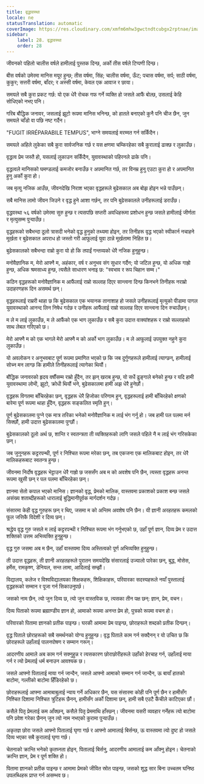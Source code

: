 ```yaml
---
title: वृद्धावस्था
locale: ne
statusTranslation: automatic
coverImage: https://res.cloudinary.com/xmfm6mhw3gwctndtcubgx2rptnae/image/upload/v1740337243/small_cover_educacion_fundamental_a051170f1c.webp
sidebar:
    label: 28. वृद्धावस्था
    order: 28
---
```

जीवनको पहिलो चालीस वर्षले हामीलाई पुस्तक दिन्छ, अर्को तीस वर्षले टिप्पणी दिन्छ।

बीस वर्षको उमेरमा मानिस मयूर हुन्छ; तीस वर्षमा, सिंह; चालीस वर्षमा, ऊँट; पचास वर्षमा, सर्प; साठी वर्षमा, कुकुर; सत्तरी वर्षमा, बाँदर; र अस्सी वर्षमा, केवल एक आवाज र छाया।

समयले सबै कुरा प्रकट गर्छ: यो एक धेरै रोचक गफ गर्ने व्यक्ति हो जसले आफैं बोल्छ, उसलाई केहि सोधिएको नभए पनि।

गरिब बौद्धिक जनावर, जसलाई झूटो रूपमा मानिस भनिन्छ, को हातले बनाएको कुनै पनि चीज छैन, जुन समयले चाँडो वा पछि नष्ट गर्दैन।

"FUGIT IRRÉPARABILE TEMPUS", भाग्ने समयलाई मरम्मत गर्न सकिँदैन।

समयले अहिले लुकेका सबै कुरा सार्वजनिक गर्छ र यस क्षणमा चम्किरहेका सबै कुरालाई ढाक्छ र लुकाउँछ।

वृद्धत्व प्रेम जस्तै हो, यसलाई लुकाउन सकिँदैन, युवावस्थाको पहिरनले ढाके पनि।

वृद्धत्वले मानिसको घमण्डलाई कमजोर बनाउँछ र अपमानित गर्छ, तर विनम्र हुनु एउटा कुरा हो र अपमानित हुनु अर्को कुरा हो।

जब मृत्यु नजिक आउँछ, जीवनदेखि निराश भएका वृद्धहरूले बुढेसकाल अब बोझ होइन भन्ने पाउँछन्।

सबै मानिस लामो जीवन जिउने र वृद्ध हुने आशा गर्छन्, तर पनि बुढेसकालले उनीहरूलाई डराउँछ।

वृद्धवस्था ५६ वर्षको उमेरमा सुरु हुन्छ र त्यसपछि सप्तरी अवधिहरूमा प्रशोधन हुन्छ जसले हामीलाई जीर्णता र मृत्युसम्म पुर्‍याउँछ।

वृद्धहरूको सबैभन्दा ठूलो त्रासदी भनेको वृद्ध हुनुको तथ्यमा होइन, तर तिनीहरू वृद्ध भएको स्वीकार्न नचाहने मूर्खता र बुढेसकाल अपराध हो जस्तो गरी आफूलाई युवा ठान्ने मूर्खतामा निहित छ।

बुढेसकालको सबैभन्दा राम्रो कुरा यो हो कि तपाईं गन्तव्यको धेरै नजिक हुनुहुन्छ।

मनोवैज्ञानिक म, मेरो आफ्नै म, अहंकार, वर्ष र अनुभव संग सुधार गर्दैन; यो जटिल हुन्छ, यो अधिक गाह्रो हुन्छ, अधिक श्रमसाध्य हुन्छ, त्यसैले साधारण भनाइ छ: "स्वभाव र रूप चिहान सम्म।"

कठिन वृद्धहरूको मनोवैज्ञानिक म आफैंलाई राम्रो सल्लाह दिएर सान्त्वना दिन्छ किनभने तिनीहरू नराम्रो उदाहरणहरू दिन असमर्थ छन्।

वृद्धहरूलाई राम्ररी थाहा छ कि बुढेसकाल एक भयानक तानाशाह हो जसले उनीहरूलाई मृत्युको पीडामा पागल युवावस्थाको आनन्द लिन निषेध गर्दछ र उनीहरू आफैंलाई राम्रो सल्लाह दिएर सान्त्वना दिन रुचाउँछन्।

म ले म लाई लुकाउँछ, म ले आफैंको एक भाग लुकाउँछ र सबै कुरा उदात्त वाक्यांशहरू र राम्रो सल्लाहको साथ लेबल गरिएको छ।

मेरो आफ्नै म को एक भागले मेरो आफ्नै म को अर्को भाग लुकाउँछ। म ले आफूलाई उपयुक्त नहुने कुरा लुकाउँछ।

यो अवलोकन र अनुभवबाट पूर्ण रूपमा प्रमाणित भएको छ कि जब दुर्गुणहरूले हामीलाई त्याग्छन्, हामीलाई सोच्न मन लाग्छ कि हामीले तिनीहरूलाई त्यागेका थियौं।

बौद्धिक जनावरको हृदय वर्षौंसम्म राम्रो हुँदैन, तर झन् खराब हुन्छ, यो सधैं ढुङ्गाले बनेको हुन्छ र यदि हामी युवावस्थामा लोभी, झुटो, क्रोधी थियौं भने, बुढेसकालमा हामी अझ धेरै हुनेछौं।

वृद्धहरू विगतमा बाँचिरहेका छन्, वृद्धहरू धेरै हिजोका परिणाम हुन्, वृद्धहरूलाई हामी बाँचिरहेको क्षणको बारेमा पूर्ण रूपमा थाहा हुँदैन, वृद्धहरू सङ्कलित स्मृति हुन्।

पूर्ण बुढेसकालमा पुग्ने एक मात्र तरिका भनेको मनोवैज्ञानिक म लाई भंग गर्नु हो। जब हामी पल पलमा मर्न सिक्छौं, हामी उदात्त बुढेसकालमा पुग्छौं।

बुढेसकालको ठूलो अर्थ छ, शान्ति र स्वतन्त्रता ती व्यक्तिहरूको लागि जसले पहिले नै म लाई भंग गरिसकेका छन्।

जब जुनूनहरू कट्टरपन्थी, पूर्ण र निश्चित रूपमा मरेका छन्, तब एकजना एक मालिकबाट होइन, तर धेरै मालिकहरूबाट स्वतन्त्र हुन्छ।

जीवनमा निर्दोष वृद्धहरू भेट्टाउन धेरै गाह्रो छ जससँग अब म को अवशेष पनि छैन, त्यस्ता वृद्धहरू अनन्त रूपमा खुसी छन् र पल पलमा बाँचिरहेका छन्।

ज्ञानमा सेतो कपाल भएको मानिस। ज्ञानको वृद्ध, प्रेमको मालिक, वास्तवमा प्रकाशको प्रकाश बन्छ जसले असंख्य शताब्दीहरूको धारालाई बुद्धिमानीपूर्वक मार्गदर्शन गर्दछ।

संसारमा केही वृद्ध गुरुहरू छन् र थिए, जसमा म को अन्तिम अवशेष पनि छैन। यी ज्ञानी अरहतहरू कमलको फूल जत्तिकै विदेशी र दिव्य छन्।

श्रद्धेय वृद्ध गुरु जसले म लाई कट्टरपन्थी र निश्चित रूपमा भंग गर्नुभएको छ, उहाँ पूर्ण ज्ञान, दिव्य प्रेम र उदात्त शक्तिको उत्तम अभिव्यक्ति हुनुहुन्छ।

वृद्ध गुरु जसमा अब म छैन, उहाँ वास्तवमा दिव्य अस्तित्वको पूर्ण अभिव्यक्ति हुनुहुन्छ।

ती उदात्त वृद्धहरू, ती ज्ञानी अरहतहरूले पुरातन समयदेखि संसारलाई उज्यालो पारेका छन्, बुद्ध, मोसेस, हर्मेस, रामकृष्ण, डेनियल, सन्त लामा, आदिलाई सम्झौं।

विद्यालय, कलेज र विश्वविद्यालयका शिक्षकहरू, शिक्षिकाहरू, परिवारका सदस्यहरूले नयाँ पुस्तालाई वृद्धहरूको सम्मान र पूजा गर्न सिकाउनुपर्छ।

जसको नाम छैन, त्यो जुन दिव्य छ, त्यो जुन वास्तविक छ, त्यसका तीन पक्ष छन्: ज्ञान, प्रेम, वचन।

दिव्य पिताको रूपमा ब्रह्माण्डीय ज्ञान हो, आमाको रूपमा अनन्त प्रेम हो, पुत्रको रूपमा वचन हो।

परिवारको पितामा ज्ञानको प्रतीक पाइन्छ। घरकी आमामा प्रेम पाइन्छ, छोराहरूले शब्दको प्रतीक दिन्छन्।

वृद्ध पिताले छोराहरूको सबै समर्थनको योग्य हुनुहुन्छ। वृद्ध पिताले काम गर्न सक्दैनन् र यो उचित छ कि छोराहरूले उहाँलाई पालनपोषण र सम्मान गरून्।

आदरणीय आमाले अब काम गर्न सक्नुहुन्न र त्यसकारण छोराछोरीहरूले उहाँको हेरचाह गर्न, उहाँलाई माया गर्न र त्यो प्रेमलाई धर्म बनाउन आवश्यक छ।

जसले आफ्नो पितालाई माया गर्न जान्दैन, जसले आफ्नो आमाको सम्मान गर्न जान्दैन, ऊ बायाँ हातको बाटोमा, गल्तीको बाटोमा हिँडिरहेको छ।

छोराहरूलाई आफ्ना आमाबाबुलाई न्याय गर्ने अधिकार छैन, यस संसारमा कोही पनि पूर्ण छैन र हामीसँग निश्चित दिशामा निश्चित त्रुटिहरू छैनन्, हामीसँग अर्को दिशामा छन्, हामी सबै एउटै कैंचीले काटिएका छौं।

कसैले पितृ प्रेमलाई कम आँक्छन्, कसैले पितृ प्रेममाथि हाँस्छन्। जीवनमा यसरी व्यवहार गर्नेहरू त्यो बाटोमा पनि प्रवेश गरेका छैनन् जुन त्यो नाम नभएको कुरामा पुर्‍याउँछ।

अकृतज्ञ छोरा जसले आफ्नो पितालाई घृणा गर्छ र आफ्नो आमालाई बिर्सन्छ, ऊ वास्तवमा त्यो दुष्ट हो जसले दिव्य भएका सबै कुरालाई घृणा गर्छ।

चेतनाको क्रान्ति भनेको कृतघ्नता होइन, पितालाई बिर्सनु, आदरणीय आमालाई कम आँक्नु होइन। चेतनाको क्रान्ति ज्ञान, प्रेम र पूर्ण शक्ति हो।

पितामा ज्ञानको प्रतीक पाइन्छ र आमामा प्रेमको जीवित स्रोत पाइन्छ, जसको शुद्ध सार बिना उच्चतम घनिष्ठ उपलब्धिहरू प्राप्त गर्न असम्भव छ।

